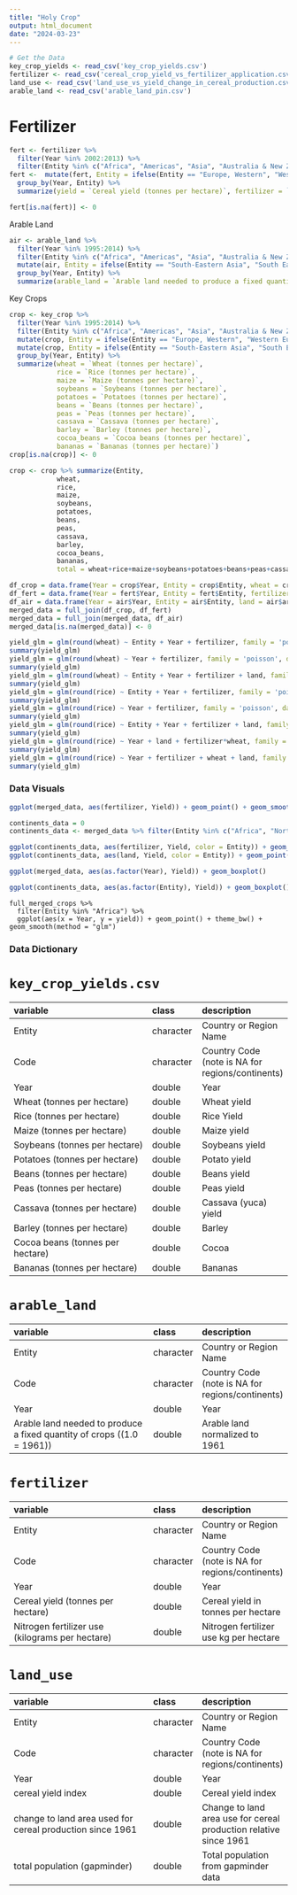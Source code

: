 ---
title: "Holy Crop"
output: html_document
date: "2024-03-23"
---

```{r setup, include=FALSE}
# Get the Data
key_crop_yields <- read_csv('key_crop_yields.csv')
fertilizer <- read_csv('cereal_crop_yield_vs_fertilizer_application.csv')
land_use <- read_csv('land_use_vs_yield_change_in_cereal_production.csv')
arable_land <- read_csv('arable_land_pin.csv')
```

# Fertilizer
```{r}
fert <- fertilizer %>%
  filter(Year %in% 2002:2013) %>%
  filter(Entity %in% c("Africa", "Americas", "Asia", "Australia & New Zealand", "Caribbean", "Central America", "Eastern Africa", "Eastern Asia", "Eastern Europe", "Europe", "Europe, Western", "Micronesia (region)", "Middle Africa", "Northern Africa", "Northern America", "Oceania", "South America", "South Eastern Asia", "Southern Africa", "Southern Asia", "Southern Europe", "Western Africa", "Western Asia"))
fert <-  mutate(fert, Entity = ifelse(Entity == "Europe, Western", "Western Europe", Entity)) %>%
  group_by(Year, Entity) %>%
  summarize(yield = `Cereal yield (tonnes per hectare)`, fertilizer = `Nitrogen fertilizer use (kilograms per hectare)`)

fert[is.na(fert)] <- 0
```

Arable Land

```{r}
air <- arable_land %>%
  filter(Year %in% 1995:2014) %>%
  filter(Entity %in% c("Africa", "Americas", "Asia", "Australia & New Zealand", "Caribbean", "Central America", "Eastern Africa", "Eastern Asia", "Eastern Europe", "Europe", "Western Europe", "Micronesia (region)", "Middle Africa", "Northern Africa", "Northern America", "Oceania", "South America", "South-Eastern Asia", "Southern Africa", "Southern Asia", "Southern Europe", "Western Africa", "Western Asia")) %>%
  mutate(air, Entity = ifelse(Entity == "South-Eastern Asia", "South Eastern Asia", Entity)) %>%
  group_by(Year, Entity) %>%
  summarize(arable_land = `Arable land needed to produce a fixed quantity of crops ((1.0 = 1961))`)
```

Key Crops

```{r}
crop <- key_crop %>%
  filter(Year %in% 1995:2014) %>%
  filter(Entity %in% c("Africa", "Americas", "Asia", "Australia & New Zealand", "Caribbean", "Central America", "Eastern Africa", "Eastern Asia", "Eastern Europe", "Europe", "Europe, Western", "Micronesia (region)", "Middle Africa", "Northern Africa", "Northern America", "Oceania", "South America", "South-Eastern Asia", "Southern Africa", "Southern Asia", "Southern Europe", "Western Africa", "Western Asia")) %>%
  mutate(crop, Entity = ifelse(Entity == "Europe, Western", "Western Europe", Entity)) %>%
  mutate(crop, Entity = ifelse(Entity == "South-Eastern Asia", "South Eastern Asia", Entity)) %>%
  group_by(Year, Entity) %>%
  summarize(wheat = `Wheat (tonnes per hectare)`,
            rice = `Rice (tonnes per hectare)`,
            maize = `Maize (tonnes per hectare)`,
            soybeans = `Soybeans (tonnes per hectare)`,
            potatoes = `Potatoes (tonnes per hectare)`,
            beans = `Beans (tonnes per hectare)`,
            peas = `Peas (tonnes per hectare)`,
            cassava = `Cassava (tonnes per hectare)`,
            barley = `Barley (tonnes per hectare)`,
            cocoa_beans = `Cocoa beans (tonnes per hectare)`,
            bananas = `Bananas (tonnes per hectare)`)
crop[is.na(crop)] <- 0
```

```{r}
crop <- crop %>% summarize(Entity,
            wheat,
            rice,
            maize,
            soybeans,
            potatoes,
            beans,
            peas,
            cassava,
            barley,
            cocoa_beans,
            bananas, 
            total = wheat+rice+maize+soybeans+potatoes+beans+peas+cassava+barley+cocoa_beans+bananas)

```

```{r}
df_crop = data.frame(Year = crop$Year, Entity = crop$Entity, wheat = crop$wheat, rice = crop$rice, maize = crop$maize, soybeans = crop$soybeans, potatoes = crop$potatoes, beans = crop$beans, peas = crop$peas, cassava = crop$cassava, barley = crop$barley, cocoa = crop$cocoa_beans, bananas = crop$bananas, total = round(crop$total))
df_fert = data.frame(Year = fert$Year, Entity = fert$Entity, fertilizer = fert$fertilizer)
df_air = data.frame(Year = air$Year, Entity = air$Entity, land = air$arable_land)
merged_data = full_join(df_crop, df_fert)
merged_data = full_join(merged_data, df_air)
merged_data[is.na(merged_data)] <- 0
```

```{r}
yield_glm = glm(round(wheat) ~ Entity + Year + fertilizer, family = 'poisson', data = merged_data)
summary(yield_glm)
yield_glm = glm(round(wheat) ~ Year + fertilizer, family = 'poisson', data = merged_data)
summary(yield_glm)
yield_glm = glm(round(wheat) ~ Entity + Year + fertilizer + land, family = 'poisson', data = merged_data)
summary(yield_glm)
yield_glm = glm(round(rice) ~ Entity + Year + fertilizer, family = 'poisson', data = merged_data)
summary(yield_glm)
yield_glm = glm(round(rice) ~ Year + fertilizer, family = 'poisson', data = merged_data)
summary(yield_glm)
yield_glm = glm(round(rice) ~ Entity + Year + fertilizer + land, family = 'poisson', data = merged_data)
summary(yield_glm)
yield_glm = glm(round(rice) ~ Year + land + fertilizer*wheat, family = 'poisson', data = merged_data)
summary(yield_glm)
yield_glm = glm(round(rice) ~ Year + fertilizer + wheat + land, family = 'poisson', data = merged_data)
summary(yield_glm)
```

### Data Visuals

```{r, cache=TRUE}
ggplot(merged_data, aes(fertilizer, Yield)) + geom_point() + geom_smooth(method="glm")
```

```{r, cache=TRUE}
continents_data = 0
continents_data <- merged_data %>% filter(Entity %in% c("Africa", "Northern America", "Asia", "Europe", "Oceania", "South America"))

ggplot(continents_data, aes(fertilizer, Yield, color = Entity)) + geom_point()
ggplot(continents_data, aes(land, Yield, color = Entity)) + geom_point()
```

```{r, cache=TRUE}
ggplot(merged_data, aes(as.factor(Year), Yield)) + geom_boxplot()
```
```{r, cache=TRUE}
ggplot(continents_data, aes(as.factor(Entity), Yield)) + geom_boxplot()
```

```
full_merged_crops %>%
  filter(Entity %in% "Africa") %>%
  ggplot(aes(x = Year, y = yield)) + geom_point() + theme_bw() + geom_smooth(method = "glm")
```


### Data Dictionary

# `key_crop_yields.csv`

|variable                         |class     |description |
|:--------------------------------|:---------|:-----------|
|Entity                           |character | Country or Region Name |
|Code                             |character | Country Code (note is NA for regions/continents) |
|Year                             |double    | Year |
|Wheat (tonnes per hectare)       |double    | Wheat yield |
|Rice (tonnes per hectare)        |double    | Rice Yield |
|Maize (tonnes per hectare)       |double    | Maize yield |
|Soybeans (tonnes per hectare)    |double    | Soybeans yield |
|Potatoes (tonnes per hectare)    |double    | Potato yield |
|Beans (tonnes per hectare)       |double    | Beans yield|
|Peas (tonnes per hectare)        |double    | Peas yield |
|Cassava (tonnes per hectare)     |double    | Cassava (yuca) yield|
|Barley (tonnes per hectare)      |double    | Barley|
|Cocoa beans (tonnes per hectare) |double    | Cocoa |
|Bananas (tonnes per hectare)     |double    | Bananas |

# `arable_land`

|variable                                                               |class     |description |
|:----------------------------------------------------------------------|:---------|:-----------|
|Entity                           |character | Country or Region Name |
|Code                             |character | Country Code (note is NA for regions/continents) |
|Year                             |double    | Year |
|Arable land needed to produce a fixed quantity of crops ((1.0 = 1961)) |double    | Arable land normalized to 1961 |


# `fertilizer`

|variable                                        |class     |description |
|:-----------------------------------------------|:---------|:-----------|
|Entity                           |character | Country or Region Name |
|Code                             |character | Country Code (note is NA for regions/continents) |
|Year                             |double    | Year |
|Cereal yield (tonnes per hectare)               |double    | Cereal yield in tonnes per hectare |
|Nitrogen fertilizer use (kilograms per hectare) |double    | Nitrogen fertilizer use kg per hectare |

# `land_use`

|variable                                                  |class     |description |
|:---------------------------------------------------------|:---------|:-----------|
|Entity                           |character | Country or Region Name |
|Code                             |character | Country Code (note is NA for regions/continents) |
|Year                             |double    | Year |
|cereal yield index                                        |double    | Cereal yield index |
|change to land area used for cereal production since 1961 |double    | Change to land area use for cereal production relative since 1961|
|total population (gapminder)                              |double    | Total population from gapminder data |


